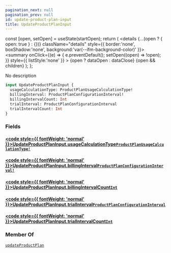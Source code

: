 ```yaml
---
pagination_next: null
pagination_prev: null
id: update-product-plan-input
title: UpdateProductPlanInput
---
```









  const [open, setOpen] = useState(startOpen);
  return (
    <details {...(open ? { open: true } : {})} className="details" style={{ border:'none', boxShadow:'none', background:'var(--ifm-background-color)' }}>
      <summary
        onClick={(e) => {
          e.preventDefault();
          setOpen((open) => !open);
        }}
        style={{ listStyle:'none' }}
      >
      {open ? dataOpen : dataClose}
      </summary>
      {open && children}
    </details>
  );
};








No description


```graphql
input UpdateProductPlanInput {
  usageCalculationType: ProductPlanUsageCalculationType!
  billingInterval: ProductPlanConfigurationInterval!
  billingIntervalCount: Int
  trialInterval: ProductPlanConfigurationInterval
  trialIntervalCount: Int
}
```




### Fields

#### [<code style={{ fontWeight: 'normal' }}>UpdateProductPlanInput.<b>usageCalculationType</b></code>](#)<Bullet />[`ProductPlanUsageCalculationType!`](/schema/types/enums/product-plan-usage-calculation-type.mdx) <Badge class="badge badge--secondary" text="non-null"/> <Badge class="badge badge--secondary" text="enum"/> 



#### [<code style={{ fontWeight: 'normal' }}>UpdateProductPlanInput.<b>billingInterval</b></code>](#)<Bullet />[`ProductPlanConfigurationInterval!`](/schema/types/enums/product-plan-configuration-interval.mdx) <Badge class="badge badge--secondary" text="non-null"/> <Badge class="badge badge--secondary" text="enum"/> 



#### [<code style={{ fontWeight: 'normal' }}>UpdateProductPlanInput.<b>billingIntervalCount</b></code>](#)<Bullet />[`Int`](/schema/types/scalars/int.mdx) <Badge class="badge badge--secondary" text="scalar"/> 



#### [<code style={{ fontWeight: 'normal' }}>UpdateProductPlanInput.<b>trialInterval</b></code>](#)<Bullet />[`ProductPlanConfigurationInterval`](/schema/types/enums/product-plan-configuration-interval.mdx) <Badge class="badge badge--secondary" text="enum"/> 



#### [<code style={{ fontWeight: 'normal' }}>UpdateProductPlanInput.<b>trialIntervalCount</b></code>](#)<Bullet />[`Int`](/schema/types/scalars/int.mdx) <Badge class="badge badge--secondary" text="scalar"/> 







### Member Of

[`updateProductPlan`](/schema/operations/mutations/update-product-plan.mdx)  <Badge class="badge badge--secondary" text="mutation"/>

